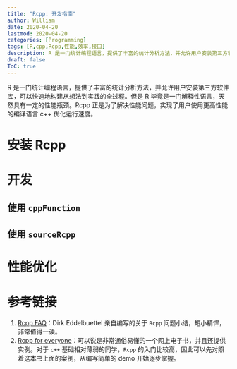 ```yaml
---
title: "Rcpp: 开发指南"
author: William
date: 2020-04-20
lastmod: 2020-04-20
categories: [Programming]
tags: [R,cpp,Rcpp,性能,效率,接口]
description: R 是一门统计编程语言，提供了丰富的统计分析方法，并允许用户安装第三方软件库，可以快速地构建从想法到实践的全过程。但是 R 毕竟是一门解释性语言，天然具有一定的性能瓶颈。Rcpp 正是为了解决性能问题，实现了用户使用更高性能的编译语言 c++ 优化运行速度。
draft: false
ToC: true
---
```




R 是一门统计编程语言，提供了丰富的统计分析方法，并允许用户安装第三方软件库，可以快速地构建从想法到实践的全过程。但是 R 毕竟是一门解释性语言，天然具有一定的性能瓶颈。Rcpp 正是为了解决性能问题，实现了用户使用更高性能的编译语言 c++ 优化运行速度。



# 安装 Rcpp

# 开发

## 使用 `cppFunction`



## 使用 `sourceRcpp`



# 性能优化



# 参考链接

1. [Rcpp FAQ](https://cran.r-project.org/web/packages/Rcpp/vignettes/Rcpp-FAQ.pdf#page=23)：Dirk Eddelbuettel 亲自编写的关于 `Rcpp` 问题小结，短小精悍，非常值得一读。
2. [Rcpp for everyone](https://teuder.github.io/rcpp4everyone_en/)：可以说是非常通俗易懂的一个网上电子书，并且还提供实例。对于 `c++` 基础相对薄弱的同学，`Rcpp` 的入门比较高，因此可以先对照着这本书上面的案例，从编写简单的 demo 开始逐步掌握。